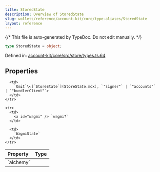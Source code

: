 ```yaml
---
title: StoredState
description: Overview of StoredState
slug: wallets/reference/account-kit/core/type-aliases/StoredState
layout: reference
---
```


{/* This file is auto-generated by TypeDoc. Do not edit manually. */}

```ts
type StoredState = object;
```

Defined in: [account-kit/core/src/store/types.ts:64](https://github.com/alchemyplatform/aa-sdk/blob/dc58c113ff1eeb06d4b3f76c505cbbaad47db8fc/account-kit/core/src/store/types.ts#L64)

## Properties

<table>
  <thead>
    <tr>
      <th align="left">Property</th>
      <th align="left">Type</th>
    </tr>
  </thead>

  <tbody>
    <tr>
      <td>
        <a id="alchemy" /> `alchemy`
      </td>

      <td>
        `Omit`\<[`StoreState`](StoreState.mdx), `"signer"` | `"accounts"` | `"bundlerClient"`>
      </td>
    </tr>

    <tr>
      <td>
        <a id="wagmi" /> `wagmi?`
      </td>

      <td>
        `WagmiState`
      </td>
    </tr>

  </tbody>
</table>
